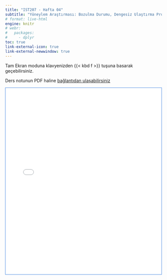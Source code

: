 ```yaml
---
title: "IST207 - Hafta 04"
subtitle: "Yöneylem Araştırması: Bozulma Durumu, Dengesiz Ulaştırma Problemleri"
# format: live-html
engine: knitr
# webr:
#   packages:
#     - dplyr
toc: true
link-external-icon: true
link-external-newwindow: true
---
```


Tam Ekran moduna klavyenizden {{< kbd f >}} tuşuna basarak geçebilirsiniz.

Ders notunun PDF haline [bağlantıdan ulaşabilirsiniz](../PDF/IST207Hafta04.pdf "ders notu") 


<div style= 'border: 1px solid #3f83e0;'>

```{=html}
<iframe src="../Hafta04/"
  width="100%"
  height="600"
  frameborder="0">
  </iframe>
```

</div>